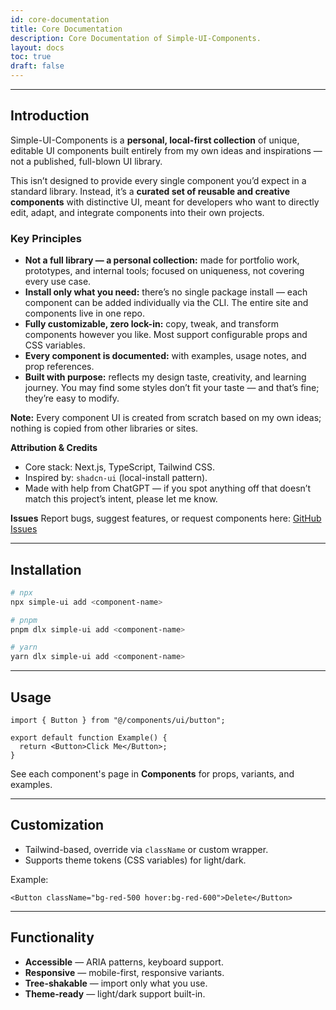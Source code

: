 ```yaml
---
id: core-documentation
title: Core Documentation
description: Core Documentation of Simple-UI-Components.
layout: docs
toc: true
draft: false
---
```


---

## Introduction

Simple-UI-Components is a **personal, local-first collection** of unique, editable UI components built entirely from my own ideas and inspirations — not a published, full-blown UI library.

This isn’t designed to provide every single component you’d expect in a standard library. Instead, it’s a **curated set of reusable and creative components** with distinctive UI, meant for developers who want to directly edit, adapt, and integrate components into their own projects.

### Key Principles

- **Not a full library — a personal collection:** made for portfolio work, prototypes, and internal tools; focused on uniqueness, not covering every use case.
- **Install only what you need:** there’s no single package install — each component can be added individually via the CLI. The entire site and components live in one repo.
- **Fully customizable, zero lock-in:** copy, tweak, and transform components however you like. Most support configurable props and CSS variables.
- **Every component is documented:** with examples, usage notes, and prop references.
- **Built with purpose:** reflects my design taste, creativity, and learning journey. You may find some styles don’t fit your taste — and that’s fine; they’re easy to modify.

**Note:** Every component UI is created from scratch based on my own ideas; nothing is copied from other libraries or sites.

**Attribution & Credits**

- Core stack: Next.js, TypeScript, Tailwind CSS.
- Inspired by: `shadcn-ui` (local-install pattern).
- Made with help from ChatGPT — if you spot anything off that doesn’t match this project’s intent, please let me know.

**Issues**
Report bugs, suggest features, or request components here: [GitHub Issues](https://github.com/vishnudt2004/simple-ui-components/issues)

---

## Installation

```bash
# npx
npx simple-ui add <component-name>

# pnpm
pnpm dlx simple-ui add <component-name>

# yarn
yarn dlx simple-ui add <component-name>
```

---

## Usage

```tsx
import { Button } from "@/components/ui/button";

export default function Example() {
  return <Button>Click Me</Button>;
}
```

See each component's page in **Components** for props, variants, and examples.

---

## Customization

- Tailwind-based, override via `className` or custom wrapper.
- Supports theme tokens (CSS variables) for light/dark.

Example:

```tsx
<Button className="bg-red-500 hover:bg-red-600">Delete</Button>
```

---

## Functionality

- **Accessible** — ARIA patterns, keyboard support.
- **Responsive** — mobile-first, responsive variants.
- **Tree-shakable** — import only what you use.
- **Theme-ready** — light/dark support built-in.
